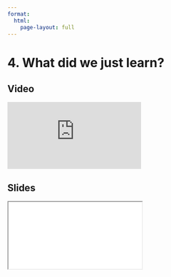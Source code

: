 ```yaml
---
format:
  html:
    page-layout: full
---
```


# 4. What did we just learn?

::: {.panel-tabset .nav-pills}

## Video

<iframe
    class="video"
    src="https://www.youtube.com/embed/kP4tN1DLq58"
    title="Module 6 Video - What did we just learn?"
    frameborder="0"
    allow="accelerometer; autoplay; clipboard-write; encrypted-media; gyroscope; picture-in-picture"
    allowfullscreen
></iframe>

## Slides

<iframe
    class="slide-deck"
    src="slides/module6_end.html"
></iframe>

:::
